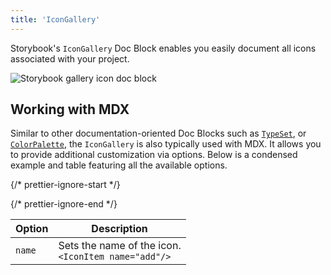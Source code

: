 ```yaml
---
title: 'IconGallery'
---
```


Storybook's `IconGallery` Doc Block enables you easily document all icons associated with your project.

![Storybook gallery icon doc block](../_assets/writing-docs/doc-block-icon-gallery-optimized.png)

## Working with MDX

Similar to other documentation-oriented Doc Blocks such as [`TypeSet`](./doc-block-typeset.mdx), or [`ColorPalette`](./doc-block-colorpalette.mdx), the `IconGallery` is also typically used with MDX. It allows you to provide additional customization via options. Below is a condensed example and table featuring all the available options.

{/* prettier-ignore-start */}

<CodeSnippets path="icongallery-doc-block.md" />

{/* prettier-ignore-end */}

| Option | Description                                               |
| ------ | --------------------------------------------------------- |
| `name` | Sets the name of the icon. <br /> `<IconItem name="add"/>` |
